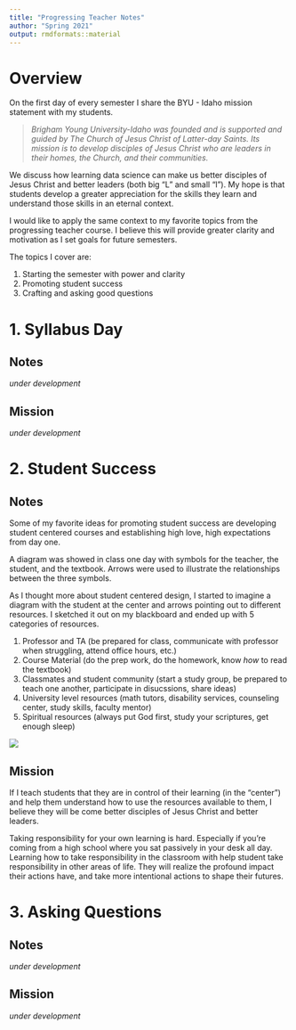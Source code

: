 ```yaml
---
title: "Progressing Teacher Notes"
author: "Spring 2021"
output: rmdformats::material 
---
```


# Overview

On the first day of every semester I share the BYU - Idaho mission statement with my students.

> *Brigham Young University-Idaho was founded and is supported and guided by The Church of Jesus Christ of Latter-day Saints. Its mission is to develop disciples of Jesus Christ who are leaders in their homes, the Church, and their communities.*

We discuss how learning data science can make us better disciples of Jesus Christ and better leaders (both big "L" and small "l"). My hope is that students develop a greater appreciation for the skills they learn and understand those skills in an eternal context.

I would like to apply the same context to my favorite topics from the progressing teacher course. I believe this will provide greater clarity and motivation as I set goals for future semesters.

The topics I cover are:

1. Starting the semester with power and clarity
1. Promoting student success
1. Crafting and asking good questions

# 1. Syllabus Day

## Notes

*under development*

## Mission

*under development*

# 2. Student Success

## Notes

Some of my favorite ideas for promoting student success are developing student centered courses and establishing high love, high expectations from day one.

A diagram was showed in class one day with symbols for the teacher, the student, and the textbook. Arrows were used to illustrate the relationships between the three symbols. 

As I thought more about student centered design, I started to imagine a diagram with the student at the center and arrows pointing out to different resources. I sketched it out on my blackboard and ended up with 5 categories of resources.

1. Professor and TA (be prepared for class, communicate with professor when struggling, attend office hours, etc.)
1. Course Material (do the prep work, do the homework, know *how* to read the textbook) 
1. Classmates and student community (start a study group, be prepared to teach one another, participate in disucssions, share ideas)
1. University level resources (math tutors, disability services, counseling center, study skills, faculty mentor)
1. Spiritual resources (always put God first, study your scriptures, get enough sleep)

![](student_centered.jpg)

## Mission

If I teach students that they are in control of their learning (in the "center") and help them understand how to use the resources available to them, I believe they will be come better disciples of Jesus Christ and better leaders.

Taking responsibility for your own learning is hard. Especially if you're coming from a high school where you sat passively in your desk all day. Learning how to take responsibility in the classroom with help student take responsibility in other areas of life. They will realize the profound impact their actions have, and take more intentional actions to shape their futures.

<!--------------
"promoting student success" (1.2)
Helping Students Take Responsibility for Their Own Learning (Brian) (3.2)
---------------------->



# 3. Asking Questions

## Notes

*under development*

## Mission

*under development*


<!------------
Crafting questions and asking them well
Crafting and Asking Good Questions (Rob) (4.3)


# 4. Beginning and Ending Class

Beginning and Ending Class Well (Sid) (11.1)


# Other Resources
------------------------>